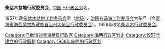 '''柴达木盆地行政委员会'''，[[中华人民共和国|中国]]旧[[行政区划|行政区划]]名。

1957年改[[柴达木盆地工作委员会|柴达木盆地工作委员会]]置（[[地级行政区|地级]]），[[治所|治所]]在[[马海工作委员会|马海工作委员会]]大柴旦（今[[青海省|青海省]][[海西蒙古族藏族自治州|海西蒙古族藏族自治州]][[大柴旦行政委员会|大柴旦行政委员会]]）。1958年改名[[柴达木行政委员会|柴达木行政委员会]]。

{{中华人民共和国行政区划小作品}}
[[Category:已撤消的青海地级行政区|Category:已撤消的青海地级行政区]]
[[Category:海西行政区划史|Category:海西行政区划史]]
[[Category:1957年建立的行政區劃|Category:1957年建立的行政區劃]]
[[Category:1958年废除的行政区划|Category:1958年废除的行政区划]]